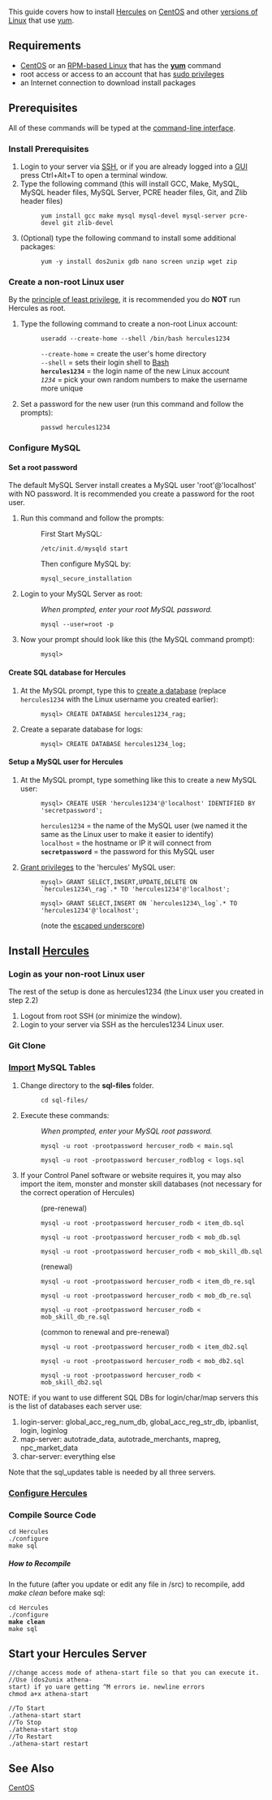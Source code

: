 This guide covers how to install [[Hercules]] on [[wikipedia:CentOS|CentOS]] and other [[wikipedia:List_of_Linux_distributions#RPM-based|versions of Linux]] that use [[wikipedia:Yellowdog_Updater,_Modified|yum]].

== Requirements ==
* [[wikipedia:CentOS|CentOS]] or an [[wikipedia:List_of_Linux_distributions#RPM-based|RPM-based Linux]] that has the '''[[wikipedia:Yellowdog_Updater,_Modified|yum]]''' command
* root access or access to an account that has [[wikipedia:Sudo|sudo privileges]]
* an Internet connection to download install packages


== Prerequisites ==
All of these commands will be typed at the [[wikipedia:Command-line_interface|command-line interface]].
=== Install Prerequisites ===
# Login to your server via [[wikipedia:Secure_Shell|SSH]], or if you are already logged into a [[wikipedia:Graphical_user_interface|GUI]] press Ctrl+Alt+T to open a terminal window.
# Type the following command (this will install GCC, Make, MySQL, MySQL header files, MySQL Server, PCRE header files, Git, and Zlib header files) 
#: <pre>yum install gcc make mysql mysql-devel mysql-server pcre-devel git zlib-devel</pre>
# (Optional) type the following command to install some additional packages: 
#: <pre>yum -y install dos2unix gdb nano screen unzip wget zip</pre>

=== Create a non-root Linux user ===
By the [[wikipedia:Principle_of_least_privilege|principle of least privilege]], it is recommended you do '''NOT''' run Hercules as root. 
# Type the following command to create a non-root Linux account:
#: <pre>useradd --create-home --shell /bin/bash hercules1234</pre>
#: <code>--create-home</code> = create the user's home directory
#: <code>--shell</code> = sets their login shell to [[wikipedia:Bash_(Unix_shell)|Bash]]
#: '''<code>hercules1234</code>''' = the login name of the new Linux account
#: ''<code>1234</code>'' = pick your own random numbers to make the username more unique
# Set a password for the new user (run this command and follow the prompts):
#: <pre>passwd hercules1234</pre>

=== Configure MySQL ===

==== Set a root password ====
The default MySQL Server install creates a MySQL user 'root'@'localhost' with NO password. It is recommended you create a password for the root user. 
# Run this command and follow the prompts: 
#: First Start MySQL:
#: <pre>/etc/init.d/mysqld start </pre>
#: Then configure MySQL by:
#: <pre>mysql_secure_installation</pre>
# Login to your MySQL Server as root: 
#: ''When prompted, enter your root MySQL password.''
#: <pre>mysql --user=root -p</pre>
# Now your prompt should look like this (the MySQL command prompt): 
#: <pre>mysql> </pre>

==== Create SQL database for Hercules ====
# At the MySQL prompt, type this to [http://dev.mysql.com/doc/refman/5.5/en/create-database.html create a database] (replace <code>hercules1234</code> with the Linux username you created earlier): 
#: <pre>mysql> CREATE DATABASE hercules1234_rag;</pre>
# Create a separate database for logs: 
#: <pre>mysql> CREATE DATABASE hercules1234_log;</pre>

==== Setup a MySQL user for Hercules ====
# At the MySQL prompt, type something like this to create a new MySQL user: 
#: <pre>mysql> CREATE USER 'hercules1234'@'localhost' IDENTIFIED BY 'secretpassword';</pre>
#: <code>hercules1234</code> = the name of the MySQL user (we named it the same as the Linux user to make it easier to identify)
#: <code>localhost</code> = the hostname or IP it will connect from
#: '''<code>secretpassword</code>''' = the password for this MySQL user
# [http://dev.mysql.com/doc/refman/5.5/en/grant.html Grant privileges] to the 'hercules' MySQL user:
#: <pre>mysql> GRANT SELECT,INSERT,UPDATE,DELETE ON `hercules1234\_rag`.* TO 'hercules1234'@'localhost';</pre>
#: <pre>mysql> GRANT SELECT,INSERT ON `hercules1234\_log`.* TO 'hercules1234'@'localhost';</pre> (note the [http://dev.mysql.com/doc/refman/5.5/en/string-literals.html#character-escape-sequences escaped underscore])

== Install [[Hercules]] ==

=== Login as your non-root Linux user ===
The rest of the setup is done as hercules1234 (the Linux user you created in step 2.2)
# Logout from root SSH (or minimize the window).
# Login to your server via SSH as the hercules1234 Linux user.

=== Git Clone ===
{{:Git Clone/Unix}}

=== [http://dev.mysql.com/doc/refman/5.5/en/batch-commands.html Import] MySQL Tables ===
# Change directory to the '''sql-files''' folder.
#: <pre>cd sql-files/</pre>
# Execute these commands: 
#: ''When prompted, enter your MySQL root password.''
#: <pre>mysql -u root -prootpassword hercuser_rodb < main.sql</pre>
#: <pre>mysql -u root -prootpassword hercuser_rodblog < logs.sql</pre>
# If your Control Panel software or website requires it, you may also import the item, monster and monster skill databases (not necessary for the correct operation of Hercules)
#: (pre-renewal)
#: <pre>mysql -u root -prootpassword hercuser_rodb < item_db.sql</pre>
#: <pre>mysql -u root -prootpassword hercuser_rodb < mob_db.sql</pre>
#: <pre>mysql -u root -prootpassword hercuser_rodb < mob_skill_db.sql</pre>
#: (renewal)
#: <pre>mysql -u root -prootpassword hercuser_rodb < item_db_re.sql</pre>
#: <pre>mysql -u root -prootpassword hercuser_rodb < mob_db_re.sql</pre>
#: <pre>mysql -u root -prootpassword hercuser_rodb < mob_skill_db_re.sql</pre>
#: (common to renewal and pre-renewal)
#: <pre>mysql -u root -prootpassword hercuser_rodb < item_db2.sql</pre>
#: <pre>mysql -u root -prootpassword hercuser_rodb < mob_db2.sql</pre>
#: <pre>mysql -u root -prootpassword hercuser_rodb < mob_skill_db2.sql</pre>

NOTE: if you want to use different SQL DBs for login/char/map servers this is the list of databases each server use:
#login-server: global_acc_reg_num_db, global_acc_reg_str_db, ipbanlist, login, loginlog
#map-server: autotrade_data, autotrade_merchants, mapreg, npc_market_data
#char-server: everything else
Note that the sql_updates table is needed by all three servers.

=== [[:Category:Configuration|Configure Hercules]]===

=== Compile Source Code ===
 cd Hercules
 ./configure
 make sql

===== How to Recompile =====
In the future (after you update or edit any file in /src) to recompile, add ''make clean'' before make sql: 
 cd Hercules
 ./configure
 '''make clean'''
 make sql

== Start your Hercules Server ==
 //change access mode of athena-start file so that you can execute it.
 //Use (dos2unix athena-start) if yo uare getting ^M errors ie. newline errors 
 chmod a+x athena-start

 //To Start
 ./athena-start start
 //To Stop
 ./athena-start stop
 //To Restart
 ./athena-start restart

== See Also ==

[[Category:Installation Guides|CentOS]]
